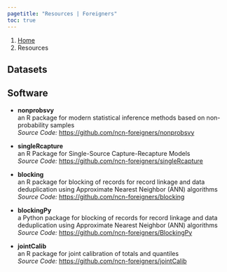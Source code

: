 ```yaml
---
pagetitle: "Resources | Foreigners"
toc: true
---
```


```{=html}
<nav aria-label="breadcrumb">
  <ol class="breadcrumb">
    <li class="breadcrumb-item"><a href="index.html">Home</a></li>
    <li class="breadcrumb-item active" aria-current="page">Resources</li>
  </ol>
</nav>
```

## Datasets


## Software

- **nonprobsvy**<br />
  an R package for modern statistical inference methods based on non-probability samples <br />
  *Source Code:* <https://github.com/ncn-foreigners/nonprobsvy>

- **singleRcapture**<br />
  an R Package for Single-Source Capture-Recapture Models <br />
  *Source Code:* <https://github.com/ncn-foreigners/singleRcapture>

- **blocking**<br />
  an R package for blocking of records for record linkage and data deduplication using Approximate Nearest Neighbor (ANN) algorithms <br />
  *Source Code:* <https://github.com/ncn-foreigners/blocking>

- **blockingPy**<br />
  a Python package for blocking of records for record linkage and data deduplication using Approximate Nearest Neighbor (ANN) algorithms <br />
  *Source Code:* <https://github.com/ncn-foreigners/BlockingPy>

- **jointCalib**<br />
  an R package for joint calibration of totals and quantiles <br />
  *Source Code:* <https://github.com/ncn-foreigners/jointCalib>

